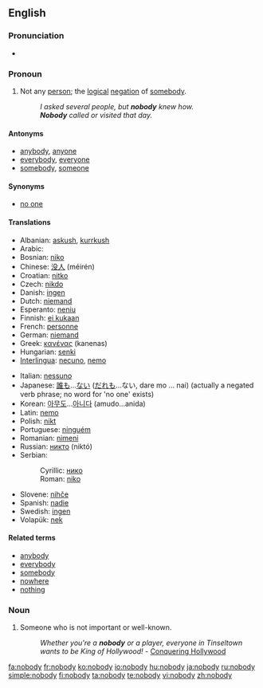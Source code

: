==English==

===Pronunciation===
*{{audio|en-us-nobody.ogg|Audio (US)}}

===Pronoun===
{{en-pron}}

# Not any [[person]]; the [[logical]] [[negation]] of [[somebody]].
#:''I asked several people, but '''nobody''' knew how.''
#:'''''Nobody''' called or visited that day.''

====Antonyms====
*[[anybody]], [[anyone]]
*[[everybody]], [[everyone]]
*[[somebody]], [[someone]]

====Synonyms====
*[[no one]]

====Translations====
{{trans-top|not any person; the logical negation of somebody}}
*Albanian: [[askush]], [[kurrkush]]
*Arabic: {{Arab|[[لا احد]]}} {{IPAchar|(lā ’āħad)}}
*Bosnian: [[niko#Bosnian|niko]]
*Chinese: [[没人]] (méirén)
*Croatian: [[nitko#Croatian|nitko]]
*Czech: [[nikdo]]
*Danish: [[ingen]]
*Dutch: [[niemand]]
*Esperanto: [[neniu]]
*Finnish: [[ei kukaan]]
*French: [[personne]]
*German: [[niemand]]
*Greek: [[κανένας]] (kanenas)
*Hungarian: [[senki]]
*[[Interlingua]]: [[necuno]], [[nemo]]
{{trans-mid}}
*Italian: [[nessuno]]
*Japanese: [[誰も]]...[[ない]] ([[だれも]]...ない, dare mo ... nai) (actually a negated verb phrase; no word for 'no one' exists)
*Korean: [[아무도]]...[[아니다]] (amudo...anida)
*Latin: [[nemo]]
*Polish: [[nikt]]
*Portuguese: [[ninguém]]
*Romanian: [[nimeni]]
*Russian: [[никто]] (niktó)
*Serbian:
*:Cyrillic: [[нико#Serbian|нико]]
*:Roman: [[niko#Serbian|niko]]
*Slovene: [[nihče]]
*Spanish: [[nadie]]
*Swedish: [[ingen]]
*Volapük: [[nek]]
{{trans-bottom}}

====Related terms====
*[[anybody]]
*[[everybody]]
*[[somebody]]
*[[nowhere]]
*[[nothing]]

===Noun===
{{en-noun|nobodies}}

# Someone who is not important or well-known.
#: ''Whether you're a '''nobody''' or a player, everyone in Tinseltown wants to be King of Hollywood!'' - [http://www.conqueringhollywood.com/ Conquering Hollywood]

[[fa:nobody]]
[[fr:nobody]]
[[ko:nobody]]
[[io:nobody]]
[[hu:nobody]]
[[ja:nobody]]
[[ru:nobody]]
[[simple:nobody]]
[[fi:nobody]]
[[ta:nobody]]
[[te:nobody]]
[[vi:nobody]]
[[zh:nobody]]